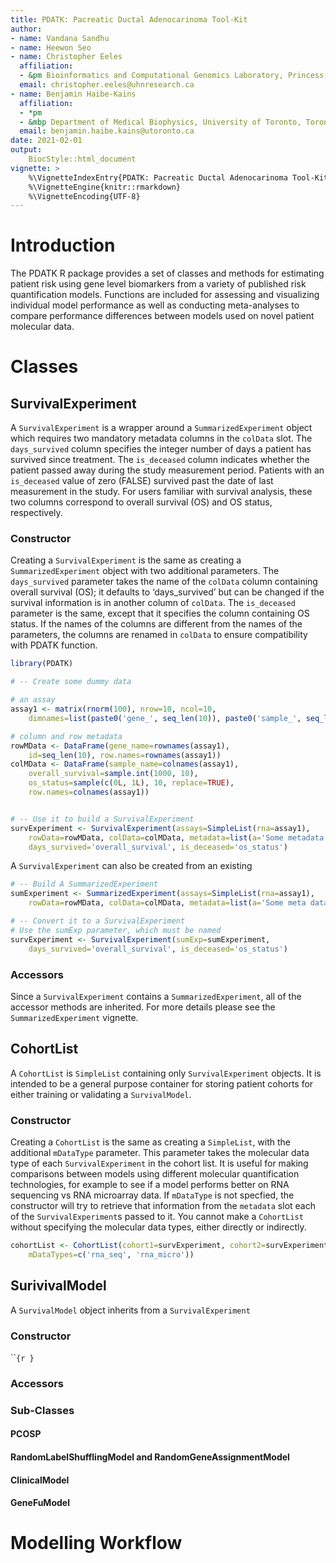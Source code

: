 ```yaml
---
title: PDATK: Pacreatic Ductal Adenocarinoma Tool-Kit
author:
- name: Vandana Sandhu
- name: Heewon Seo
- name: Christopher Eeles
  affiliation:
  - &pm Bioinformatics and Computational Genomics Laboratory, Princess Margaret Cancer Center,University Health Network, Toronto, Ontario, Canada
  email: christopher.eeles@uhnresearch.ca
- name: Benjamin Haibe-Kains
  affiliation:
  - *pm
  - &mbp Department of Medical Biophysics, University of Toronto, Toronto, Canada
  email: benjamin.haibe.kains@utoronto.ca
date: 2021-02-01
output:
    BiocStyle::html_document
vignette: >
    %\VignetteIndexEntry{PDATK: Pacreatic Ductal Adenocarinoma Tool-Kit}
    %\VignetteEngine{knitr::rmarkdown}
    %\VignetteEncoding{UTF-8}
---
```


# Introduction

The PDATK R package provides a set of classes and methods for estimating
patient risk using gene level biomarkers from a variety of published risk
quantification models. Functions are included for assessing and visualizing
individual model performance as well as conducting meta-analyses to compare
performance differences between models used on novel patient molecular data.

# Classes

## SurvivalExperiment

A `SurvivalExperiment` is a wrapper around a `SummarizedExperiment` object
which requires two mandatory metadata columns in the `colData` slot. The
`days_survived` column specifies the integer number of days a patient has
survived since treatment. The `is_deceased` column indicates whether the patient
passed away during the study measurement period. Patients with an
`is_deceased` value of zero (FALSE) survived past the date of last measurement
in the study. For users familiar with survival analysis, these two columns
correspond to overall survival (OS) and OS status, respectively.

### Constructor

Creating a `SurvivalExperiment` is the same as creating a `SummarizedExperiment`
object with two additional parameters. The `days_survived` parameter takes
the name of the `colData` column containing overall survival (OS); it defaults to
'days_survived' but can be changed if the survival information is in another
column of `colData`. The `is_deceased` parameter is the same, except that it
specifies the column containing OS status. If the names of the columns are
different from the names of the parameters, the columns are renamed in `colData`
to ensure compatibility with PDATK function.

```r
library(PDATK)
```


```r
# -- Create some dummy data

# an assay
assay1 <- matrix(rnorm(100), nrow=10, ncol=10,
    dimnames=list(paste0('gene_', seq_len(10)), paste0('sample_', seq_len(10))))

# column and row metadata
rowMData <- DataFrame(gene_name=rownames(assay1),
    id=seq_len(10), row.names=rownames(assay1))
colMData <- DataFrame(sample_name=colnames(assay1),
    overall_survival=sample.int(1000, 10),
    os_status=sample(c(0L, 1L), 10, replace=TRUE),
    row.names=colnames(assay1))


# -- Use it to build a SurvivalExperiment
survExperiment <- SurvivalExperiment(assays=SimpleList(rna=assay1),
    rowData=rowMData, colData=colMData, metadata=list(a='Some metadata'),
    days_survived='overall_survival', is_deceased='os_status')
```
A `SurvivalExperiment` can also be created from an existing

```r
# -- Build A SummarizedExperiment
sumExperiment <- SummarizedExperiment(assays=SimpleList(rna=assay1),
    rowData=rowMData, colData=colMData, metadata=list(a='Some meta data'))

# -- Convert it to a SurvivalExperiment
# Use the sumExp parameter, which must be named
survExperiment <- SurvivalExperiment(sumExp=sumExperiment,
    days_survived='overall_survival', is_deceased='os_status')
```

### Accessors

Since a `SurvivalExperiment` contains a `SummarizedExperiment`, all of the
accessor methods are inherited. For more details please see the
`SummarizedExperiment` vignette.

## CohortList

A `CohortList` is `SimpleList` containing only `SurvivalExperiment` objects.
It is intended to be a general purpose container for storing patient cohorts
for either training or validating a `SurvivalModel`.

### Constructor

Creating a `CohortList` is the same as creating a `SimpleList`, with the
additional `mDataType` parameter. This parameter takes the molecular data
type of each `SurvivalExperiment` in the cohort list. It is useful for making
comparisons between models using different molecular quantification technologies,
for example to see if a model performs better on RNA sequencing vs
RNA microarray data. If `mDataType` is not specfied, the constructor will try
to retrieve that information from the `metadata` slot each of the
`SurvivalExperiment`s passed to it. You cannot make a `CohortList` without
specifying the molecular data types, either directly or indirectly.

```r
cohortList <- CohortList(cohort1=survExperiment, cohort2=survExperiment,
    mDataTypes=c('rna_seq', 'rna_micro'))
```



## SurivivalModel

A `SurvivalModel` object inherits from a `SurvivalExperiment`

### Constructor

```{r }`

### Accessors


### Sub-Classes

#### PCOSP


#### RandomLabelShufflingModel and RandomGeneAssignmentModel


#### ClinicalModel


#### GeneFuModel

# Modelling Workflow

##

##